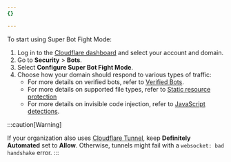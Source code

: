 ```yaml
---
{}

---
```


To start using Super Bot Fight Mode:

1. Log in to the [Cloudflare dashboard](https://dash.cloudflare.com/login) and select your account and domain.
2. Go to **Security** > **Bots**.
3. Select **Configure Super Bot Fight Mode**.
4. Choose how your domain should respond to various types of traffic:
   * For more details on verified bots, refer to [Verified Bots](/bots/concepts/bot/#verified-bots).
   * For more details on supported file types, refer to [Static resource protection](/bots/reference/static-resources/)
   * For more details on invisible code injection, refer to [JavaScript detections](/bots/reference/javascript-detections/).

:::caution[Warning]

If your organization also uses [Cloudflare Tunnel](/cloudflare-one/connections/connect-networks/), keep **Definitely Automated** set to **Allow**. Otherwise, tunnels might fail with a `websocket: bad handshake` error. 
:::
